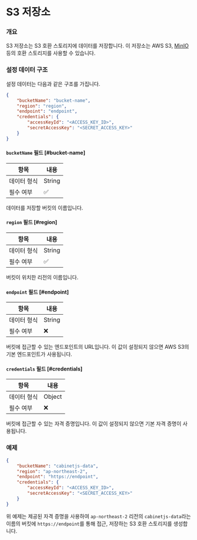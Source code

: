 # S3 저장소

### 개요

S3 저장소는 S3 호환 스토리지에 데이터를 저장합니다. 이 저장소는 AWS S3, [MinIO](https://min.io/) 등의 호환 스토리지를 사용할 수 있습니다.

### 설정 데이터 구조

설정 데이터는 다음과 같은 구조를 가집니다.

```json
{
    "bucketName": "bucket-name",
    "region": "region",
    "endpoint": "endpoint",
    "credentials": {
        "accessKeyId": "<ACCESS_KEY_ID>",
        "secretAccessKey": "<SECRET_ACCESS_KEY>"
    }
}
```

#### `bucketName` 필드 [#bucket-name]

| 항목     | 내용      |
|--------|---------|
| 데이터 형식 | String |
| 필수 여부  | ✅       |

데이터를 저장할 버킷의 이름입니다.

#### `region` 필드 [#region]

| 항목     | 내용      |
|--------|---------|
| 데이터 형식 | String |
| 필수 여부  | ✅       |

버킷이 위치한 리전의 이름입니다.

#### `endpoint` 필드 [#endpoint]

| 항목     | 내용      |
|--------|---------|
| 데이터 형식 | String |
| 필수 여부  | ❌       |

버킷에 접근할 수 있는 엔드포인트의 URL입니다. 이 값이 설정되지 않으면 AWS S3의 기본 엔드포인트가 사용됩니다.

#### `credentials` 필드 [#credentials]

| 항목     | 내용      |
|--------|---------|
| 데이터 형식 | Object |
| 필수 여부  | ❌       |

버킷에 접근할 수 있는 자격 증명입니다. 이 값이 설정되지 않으면 기본 자격 증명이 사용됩니다.

### 예제

```json
{
    "bucketName": "cabinetjs-data",
    "region": "ap-northeast-2",
    "endpoint": "https://endpoint",
    "credentials": {
        "accessKeyId": "<ACCESS_KEY_ID>",
        "secretAccessKey": "<SECRET_ACCESS_KEY>"
    }
}
```

위 예제는 제공된 자격 증명을 사용하여  `ap-northeast-2` 리전의 `cabinetjs-data`라는 이름의 버킷에 `https://endpoint`를 통해 접근,
저장하는 S3 호환 스토리지를 생성합니다.
